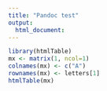 ---
title: "Pandoc test"
output:
  html_document:
---

```{r}
library(htmlTable)
mx <- matrix(1, ncol=1)
colnames(mx) <- c("A")
rownames(mx) <- letters[1]
htmlTable(mx)

```

